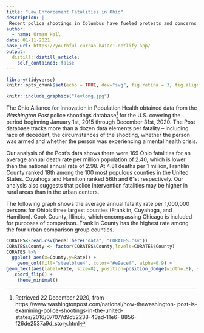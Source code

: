 ```yaml
---
title: "Law Enforcement Fatalities in Ohio"
description: |
 Recent police shootings in Columbus have fueled protests and concerns in the civil  rights community, but what does a careful analysis of the data tell us about fatal police interventions in Ohio and Franklin County?
author:
  - name: Orman Hall
date: 01-11-2021
base_url: https://youthful-curran-b41ac1.netlify.app/
output:
  distill::distill_article:
    self_contained: false
---
```


```r
library(tidyverse)
knitr::opts_chunk$set(echo = TRUE, dev="svg", fig.retina = 3, fig.align = "center")
```


```r
knitr::include_graphics("levlong.jpg")
```

The Ohio Alliance for Innovation in Population Health obtained data from the _Washington Post_ police shootings database^[Retrieved 22 December 2020, from https://www.washingtonpost.com/national/how-thewashington-
post-is-examining-police-shootings-in-the-united-states/2016/07/07/d9c52238-43ad-11e6-
8856-f26de2537a9d_story.html] for the U.S. covering the period beginning January 1st, 2015 through December 31st, 2020. The Post database tracks more than a dozen data elements per fatality – including race of decedent, the circumstances of the shooting, whether the person was armed and whether the person was experiencing a mental health crisis.
 
Our analysis of the Post's data shows there were 169 Ohio fatalities for an average annual death rate per million population of 2.40, which is lower than the national annual rate of 2.98. At 4.81 deaths per 1 million, Franklin County ranked 18th among the 100 most populous counties in the United States. Cuyahoga and Hamilton ranked 56th and 61st respectively. 
Our analysis also suggests that police intervention fatalities may be higher in rural areas than in the urban centers. 

The following graph shows the average annual fatality rate per 1,000,000 persons for Ohio's three largest counties (Franklin, Cuyahoga, and Hamilton). Cook County, Illinois, which encompassing Chicago is included for purposes of comparison. Franklin County has the highest rate among the four urban comparison group counties.



```r

CORATES<-read.csv(here::here("data", "CORATES.csv"))
CORATES$County <- factor(CORATES$County,levels=CORATES$County)
CORATES %>%
  ggplot( aes(x=County,y=Rate)) +
    geom_col(fill="steelblue4", color="#e9ecef", alpha=0.9) +
geom_text(aes(label=Rate, size=8), position=position_dodge(width=.8), size=3, vjust=-0.,hjust=2, colour="white") +    
   coord_flip() +
    theme_minimal()
```


